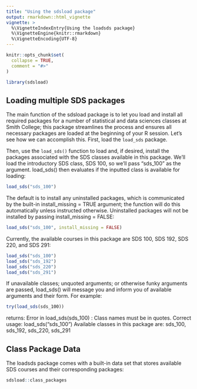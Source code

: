 ```yaml
---
title: "Using the sdsload package"
output: rmarkdown::html_vignette
vignette: >
  %\VignetteIndexEntry{Using the loadsds package}
  %\VignetteEngine{knitr::rmarkdown}
  %\VignetteEncoding{UTF-8}
---
```


```r
knitr::opts_chunk$set(
  collapse = TRUE,
  comment = "#>"
)
```

```r
library(sdsload)
```

## Loading multiple SDS packages

The main function of the sdsload package is to let you load and install all required packages for a number of statistical and data sciences classes at Smith College; this package streamlines the process and ensures all necessary packages are loaded at the beginning of your R session. Let's see how we can accomplish this. First, load the `load_sds` package.

Then, use the `load_sds()` function to load and, if desired, install the packages associated with the SDS classes available in this package. We'll load the introductory SDS class, SDS 100, so we'll pass "sds_100" as the argument. load_sds() then evaluates if the inputted class is available for loading:

```r
load_sds("sds_100")
```

The default is to install any uninstalled packages, which is communicated by the built-in install_missing = TRUE argument; the function will do this automatically unless instructed otherwise. Uninstalled packages will not be installed by passing install_missing = FALSE:

```r
load_sds("sds_100", install_missing = FALSE)
```

Currently, the available courses in this package are SDS 100, SDS 192, SDS 220, and SDS 291:

```r
load_sds("sds_100")
load_sds("sds_192")
load_sds("sds_220")
load_sds("sds_291")
```

If unavailable classes; unquoted arguments; or otherwise funky arguments are passed, load_sds() will message you and inform you of available arguments and their form. For example:

```r
try(load_sds(sds_100))
```

returns: 
Error in load_sds(sds_100) : 
Class names must be in quotes.
Correct usage: load_sds("sds_100")
Available classes in this package are: sds_100, sds_192, sds_220, sds_291

## Class Package Data

The loadsds package comes with a built-in data set that stores available SDS courses and their corresponding packages:

```r
sdsload::class_packages
```
